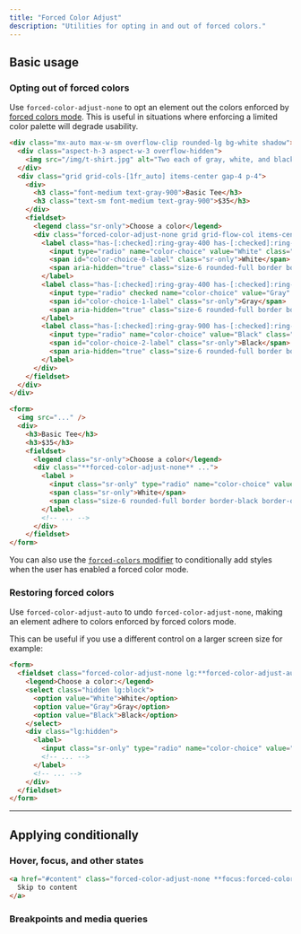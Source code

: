 ```yaml
---
title: "Forced Color Adjust"
description: "Utilities for opting in and out of forced colors."
---
```




## Basic usage

### Opting out of forced colors

Use `forced-color-adjust-none` to opt an element out the colors enforced by [forced colors mode](/docs/hover-focus-and-other-states#forced-colors-mode). This is useful in situations where enforcing a limited color palette will degrade usability.

```html {{ example: { hint: 'Try emulating &#96;forced-colors: active&#96; in your developer tools to see the changes' }}}
<div class="mx-auto max-w-sm overflow-clip rounded-lg bg-white shadow">
  <div class="aspect-h-3 aspect-w-3 overflow-hidden">
    <img src="/img/t-shirt.jpg" alt="Two each of gray, white, and black shirts laying flat." class="h-full w-full object-cover object-center" />
  </div>
  <div class="grid grid-cols-[1fr_auto] items-center gap-4 p-4">
    <div>
      <h3 class="font-medium text-gray-900">Basic Tee</h3>
      <h3 class="text-sm font-medium text-gray-900">$35</h3>
    </div>
    <fieldset>
      <legend class="sr-only">Choose a color</legend>
      <div class="forced-color-adjust-none grid grid-flow-col items-center gap-3">
        <label class="has-[:checked]:ring-gray-400 has-[:checked]:ring-1 has-[:checked]:ring-offset-1 relative -m-0.5 flex cursor-pointer items-center justify-center rounded-full p-0.5 ring-0 focus:outline-none">
          <input type="radio" name="color-choice" value="White" class="sr-only" aria-labelledby="color-choice-0-label" />
          <span id="color-choice-0-label" class="sr-only">White</span>
          <span aria-hidden="true" class="size-6 rounded-full border border-black border-opacity-10 bg-white"></span>
        </label>
        <label class="has-[:checked]:ring-gray-400 has-[:checked]:ring-1 has-[:checked]:ring-offset-1 relative -m-0.5 flex cursor-pointer items-center justify-center rounded-full p-0.5 ring-0 focus:outline-none">
          <input type="radio" checked name="color-choice" value="Gray" class="sr-only" />
          <span id="color-choice-1-label" class="sr-only">Gray</span>
          <span aria-hidden="true" class="size-6 rounded-full border border-black border-opacity-10 bg-gray-200"></span>
        </label>
        <label class="has-[:checked]:ring-gray-900 has-[:checked]:ring-1 has-[:checked]:ring-offset-1 relative -m-0.5 flex cursor-pointer items-center justify-center rounded-full p-0.5 ring-0 focus:outline-none">
          <input type="radio" name="color-choice" value="Black" class="sr-only" aria-labelledby="color-choice-2-label" />
          <span id="color-choice-2-label" class="sr-only">Black</span>
          <span aria-hidden="true" class="size-6 rounded-full border border-black border-opacity-10 bg-gray-900"></span>
        </label>
      </div>
    </fieldset>
  </div>
</div>
```

```html
<form>
  <img src="..." />
  <div>
    <h3>Basic Tee</h3>
    <h3>$35</h3>
    <fieldset>
      <legend class="sr-only">Choose a color</legend>
      <div class="**forced-color-adjust-none** ...">
        <label >
          <input class="sr-only" type="radio" name="color-choice" value="White" />
          <span class="sr-only">White</span>
          <span class="size-6 rounded-full border border-black border-opacity-10 bg-white"></span>
        </label>
        <!-- ... -->
      </div>
    </fieldset>
</form>
```

You can also use the [`forced-colors` modifier](/docs/hover-focus-and-other-states#forced-colors-mode) to conditionally add styles when the user has enabled a forced color mode.

### Restoring forced colors

Use `forced-color-adjust-auto` to undo `forced-color-adjust-none`, making an element adhere to colors enforced by forced colors mode.

This can be useful if you use a different control on a larger screen size for example:

```html
<form>
  <fieldset class="forced-color-adjust-none lg:**forced-color-adjust-auto** ...">
    <legend>Choose a color:</legend>
    <select class="hidden lg:block">
      <option value="White">White</option>
      <option value="Gray">Gray</option>
      <option value="Black">Black</option>
    </select>
    <div class="lg:hidden">
      <label>
        <input class="sr-only" type="radio" name="color-choice" value="White" />
        <!-- ... -->
      </label>
      <!-- ... -->
    </div>
  </fieldset>
</form>
```

---

## <Heading ignore>Applying conditionally</Heading>

### <Heading ignore>Hover, focus, and other states</Heading>

<HoverFocusAndOtherStates featuredClass="forced-color-adjust-none" variant="focus">

```html
<a href="#content" class="forced-color-adjust-none **focus:forced-color-adjust-auto**">
  Skip to content
</a>
```

</HoverFocusAndOtherStates>

### <Heading ignore>Breakpoints and media queries</Heading>

<BreakpointsAndMediaQueries defaultClass="forced-color-adjust-none" featuredClass="forced-color-adjust-auto" />
